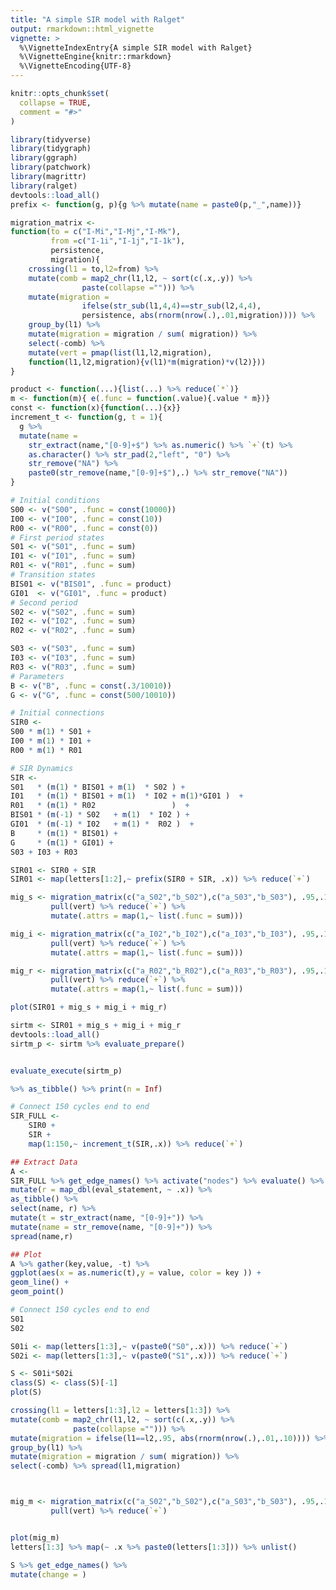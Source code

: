 ```yaml
---
title: "A simple SIR model with Ralget"
output: rmarkdown::html_vignette
vignette: >
  %\VignetteIndexEntry{A simple SIR model with Ralget}
  %\VignetteEngine{knitr::rmarkdown}
  %\VignetteEncoding{UTF-8}
---
```


```r
knitr::opts_chunk$set(
  collapse = TRUE,
  comment = "#>"
)

```

```r
library(tidyverse)
library(tidygraph)
library(ggraph)
library(patchwork)
library(magrittr)
library(ralget)
devtools::load_all()
prefix <- function(g, p){g %>% mutate(name = paste0(p,"_",name))}

migration_matrix <- 
function(to = c("I-Mi","I-Mj","I-Mk"), 
         from =c("I-1i","I-1j","I-1k"), 
         persistence, 
         migration){
    crossing(l1 = to,l2=from) %>%
    mutate(comb = map2_chr(l1,l2, ~ sort(c(.x,.y)) %>% 
                paste(collapse =""))) %>% 
    mutate(migration = 
                ifelse(str_sub(l1,4,4)==str_sub(l2,4,4),
                persistence, abs(rnorm(nrow(.),.01,migration)))) %>%   
    group_by(l1) %>% 
    mutate(migration = migration / sum( migration)) %>%
    select(-comb) %>%
    mutate(vert = pmap(list(l1,l2,migration),
    function(l1,l2,migration){v(l1)*m(migration)*v(l2)}))
}

```

```r
product <- function(...){list(...) %>% reduce(`*`)}
m <- function(m){ e(.func = function(.value){.value * m})}
const <- function(x){function(...){x}}
increment_t <- function(g, t = 1){
  g %>% 
  mutate(name = 
    str_extract(name,"[0-9]+$") %>% as.numeric() %>% `+`(t) %>% 
    as.character() %>% str_pad(2,"left", "0") %>% 
    str_remove("NA") %>% 
    paste0(str_remove(name,"[0-9]+$"),.) %>% str_remove("NA"))
}
```



```r
# Initial conditions
S00 <- v("S00", .func = const(10000))
I00 <- v("I00", .func = const(10))
R00 <- v("R00", .func = const(0))
# First period states 
S01 <- v("S01", .func = sum)
I01 <- v("I01", .func = sum)
R01 <- v("R01", .func = sum)
# Transition states 
BIS01 <- v("BIS01", .func = product)
GI01  <- v("GI01", .func = product)
# Second period
S02 <- v("S02", .func = sum)
I02 <- v("I02", .func = sum)
R02 <- v("R02", .func = sum)

S03 <- v("S03", .func = sum)
I03 <- v("I03", .func = sum)
R03 <- v("R03", .func = sum)
# Parameters 
B <- v("B", .func = const(.3/10010))
G <- v("G", .func = const(500/10010))
```


```r
# Initial connections
SIR0 <-
S00 * m(1) * S01 + 
I00 * m(1) * I01 + 
R00 * m(1) * R01 

# SIR Dynamics 
SIR <- 
S01   * (m(1) * BIS01 + m(1)  * S02 ) +
I01   * (m(1) * BIS01 + m(1)  * I02 + m(1)*GI01 )  +
R01   * (m(1) * R02                 )  +
BIS01 * (m(-1) * S02   + m(1)  * I02 ) + 
GI01  * (m(-1) * I02   + m(1) *  R02 )  +
B     * (m(1) * BIS01) +
G     * (m(1) * GI01) +
S03 + I03 + R03

SIR01 <- SIR0 + SIR
SIR01 <- map(letters[1:2],~ prefix(SIR0 + SIR, .x)) %>% reduce(`+`) 

mig_s <- migration_matrix(c("a_S02","b_S02"),c("a_S03","b_S03"), .95,.10) %>% 
         pull(vert) %>% reduce(`+`) %>%
         mutate(.attrs = map(1,~ list(.func = sum)))

mig_i <- migration_matrix(c("a_I02","b_I02"),c("a_I03","b_I03"), .95,.10) %>% 
         pull(vert) %>% reduce(`+`) %>%
         mutate(.attrs = map(1,~ list(.func = sum)))

mig_r <- migration_matrix(c("a_R02","b_R02"),c("a_R03","b_R03"), .95,.10) %>% 
         pull(vert) %>% reduce(`+`) %>%
         mutate(.attrs = map(1,~ list(.func = sum)))

plot(SIR01 + mig_s + mig_i + mig_r) 

sirtm <- SIR01 + mig_s + mig_i + mig_r
devtools::load_all()
sirtm_p <- sirtm %>% evaluate_prepare()  


evaluate_execute(sirtm_p)

%>% as_tibble() %>% print(n = Inf)


```


```r
# Connect 150 cycles end to end
SIR_FULL <- 
    SIR0 + 
    SIR + 
    map(1:150,~ increment_t(SIR,.x)) %>% reduce(`+`)
```



```r
## Extract Data
A <- 
SIR_FULL %>% get_edge_names() %>% activate("nodes") %>% evaluate() %>%
mutate(r = map_dbl(eval_statement, ~ .x)) %>% 
as_tibble() %>% 
select(name, r) %>% 
mutate(t = str_extract(name, "[0-9]+")) %>% 
mutate(name = str_remove(name, "[0-9]+")) %>% 
spread(name,r)

## Plot
A %>% gather(key,value, -t) %>% 
ggplot(aes(x = as.numeric(t),y = value, color = key )) + 
geom_line() + 
geom_point()
```


```r
# Connect 150 cycles end to end
S01
S02

S01i <- map(letters[1:3],~ v(paste0("S0",.x))) %>% reduce(`+`)
S02i <- map(letters[1:3],~ v(paste0("S1",.x))) %>% reduce(`+`)

S <- S01i*S02i
class(S) <- class(S)[-1]
plot(S)

crossing(l1 = letters[1:3],l2 = letters[1:3]) %>%
mutate(comb = map2_chr(l1,l2, ~ sort(c(.x,.y)) %>% 
              paste(collapse =""))) %>% 
mutate(migration = ifelse(l1==l2,.95, abs(rnorm(nrow(.),.01,.10)))) %>%   
group_by(l1) %>% 
mutate(migration = migration / sum( migration)) %>%
select(-comb) %>% spread(l1,migration)



mig_m <- migration_matrix(c("a_S02","b_S02"),c("a_S03","b_S03"), .95,.10) %>% 
         pull(vert) %>% reduce(`+`)


plot(mig_m)
letters[1:3] %>% map(~ .x %>% paste0(letters[1:3])) %>% unlist()

S %>% get_edge_names() %>%
mutate(change = )

```
















